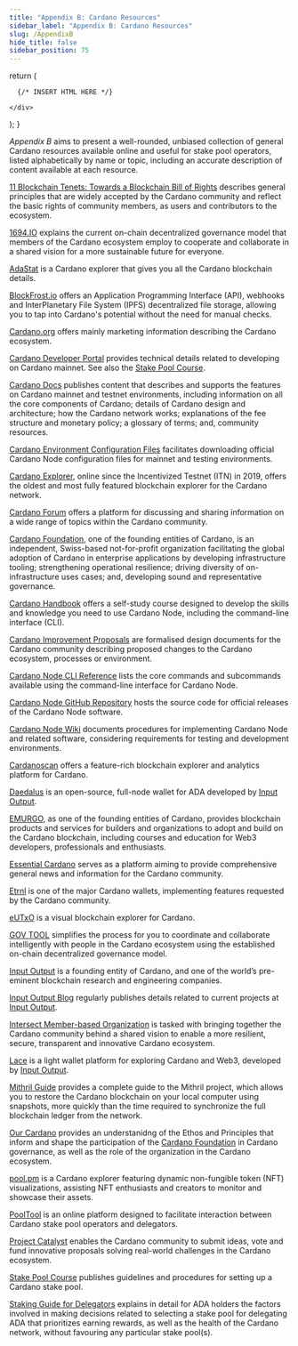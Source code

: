 ```yaml
---
title: "Appendix B: Cardano Resources"
sidebar_label: "Appendix B: Cardano Resources"
slug: /AppendixB
hide_title: false
sidebar_position: 75
---
```



  return (
    <div>

      {/* INSERT HTML HERE */}

    </div>
  );
}

<HTMLContent />

*Appendix B* aims to present a well-rounded, unbiased collection of general Cardano resources available online and useful for stake pool operators, listed alphabetically by name or topic, including an accurate description of content available at each resource.

[11 Blockchain Tenets: Towards a Blockchain Bill of Rights](https://iohk.io/en/blog/posts/2024/10/11/the-11-blockchain-tenets-towards-a-blockchain-bill-of-rights/) describes general principles that are widely accepted by the Cardano community and reflect the basic rights of community members, as users and contributors to the ecosystem.

[1694.IO](https://www.1694.io/en) explains the current on-chain decentralized governance model that members of the Cardano ecosystem employ to cooperate and collaborate in a shared vision for a more sustainable future for everyone.

[AdaStat](https://adastat.net/) is a Cardano explorer that gives you all the Cardano blockchain details.

[BlockFrost.io](https://blockfrost.io/) offers an Application Programming Interface (API), webhooks and InterPlanetary File System (IPFS) decentralized file storage, allowing you to tap into Cardano's potential without the need for manual checks.

[Cardano.org](https://cardano.org/) offers mainly marketing information describing the Cardano ecosystem.

[Cardano Developer Portal](https://developers.cardano.org/) provides technical details related to developing on Cardano mainnet. See also the [Stake Pool Course](#stakepoolcourse).

[Cardano Docs](https://docs.cardano.org/) publishes content that describes and supports the features on Cardano mainnet and testnet environments, including information on all the core components of Cardano; details of Cardano design and architecture; how the Cardano network works; explanations of the fee structure and monetary policy; a glossary of terms; and, community resources.

[Cardano Environment Configuration Files](https://book.play.dev.cardano.org/environments.html) facilitates downloading official Cardano Node configuration files for mainnet and testing environments.

[Cardano Explorer](https://cexplorer.io/), online since the Incentivized Testnet (ITN) in 2019, offers the oldest and most fully featured blockchain explorer for the Cardano network.

[Cardano Forum](https://forum.cardano.org/) offers a platform for discussing and sharing information on a wide range of topics within the Cardano community.

[Cardano Foundation](https://cardanofoundation.org/), one of the founding entities of Cardano, is an independent, Swiss-based not-for-profit organization facilitating the global adoption of Cardano in enterprise applications by developing infrastructure tooling; strengthening operational resilience; driving diversity of on-infrastructure uses cases; and, developing sound and representative governance.

[Cardano Handbook](https://cardano-course.gitbook.io/cardano-course/handbook) offers a self-study course designed to develop the skills and knowledge you need to use Cardano Node, including the command-line interface (CLI).

[Cardano Improvement Proposals](https://cips.cardano.org/) are formalised design documents for the Cardano community describing proposed changes to the Cardano ecosystem, processes or environment.

[Cardano Node CLI Reference](https://github.com/input-output-hk/cardano-node-wiki/blob/main/docs/reference/cardano-node-cli-reference.md) lists the core commands and subcommands available using the command-line interface for Cardano Node.

[Cardano Node GitHub Repository](https://github.com/IntersectMBO/cardano-node) hosts the source code for official releases of the Cardano Node software.

[Cardano Node Wiki](https://github.com/input-output-hk/cardano-node-wiki/tree/main/docs) documents procedures for implementing Cardano Node and related software, considering requirements for testing and development environments.

[Cardanoscan](https://cardanoscan.io/) offers a feature-rich blockchain explorer and analytics platform for Cardano.

[Daedalus](https://daedaluswallet.io/) is an open-source, full-node wallet for ADA developed by [Input Output](https://iohk.io/en/).

[EMURGO](https://www.emurgo.io/), as one of the founding entities of Cardano, provides blockchain products and services for builders and organizations to adopt and build on the Cardano blockchain, including courses and education for Web3 developers, professionals and enthusiasts.

[Essential Cardano](https://www.essentialcardano.io/) serves as a platform aiming to provide comprehensive general news and information for the Cardano community.

[Etrnl](https://eternl.io/) is one of the major Cardano wallets, implementing features requested by the Cardano community.

[eUTxO](https://eutxo.org/) is a visual blockchain explorer for Cardano.

[GOV TOOL](https://gov.tools/) simplifies the process for you to coordinate and collaborate intelligently with people in the Cardano ecosystem using the established on-chain decentralized governance model.

[Input Output](https://iohk.io/en/) is a founding entity of Cardano, and one of the world’s pre-eminent blockchain research and engineering companies.

[Input Output Blog](https://iohk.io/en/blog/posts/page-1/) regularly publishes details related to current projects at [Input Output](https://iohk.io/en/).

[Intersect Member-based Organization](https://www.intersectmbo.org/) is tasked with bringing together the Cardano community behind a shared vision to enable a more resilient, secure, transparent and innovative Cardano ecosystem.

[Lace](https://www.lace.io/) is a light wallet platform for exploring Cardano and Web3, developed by [Input Output](https://iohk.io/en/).

[Mithril Guide](https://mithril.network/doc/) provides a complete guide to the Mithril project, which allows you to restore the Cardano blockchain on your local computer using snapshots, more quickly than the time required to synchronize the full blockchain ledger from the network.

[Our Cardano](https://www.cardanofoundation.org/our-cardano) provides an understanidng of the Ethos and Principles that inform and shape the participation of the [Cardano Foundation](https://cardanofoundation.org/) in Cardano governance, as well as the role of the organization in the Cardano ecosystem.

[pool.pm](https://pool.pm/) is a Cardano explorer featuring dynamic non-fungible token (NFT) visualizations, assisting NFT enthusiasts and creators to monitor and showcase their assets.

[PoolTool](https://pooltool.io/) is an online platform designed to facilitate interaction between Cardano stake pool operators and delegators.

[Project Catalyst](https://projectcatalyst.io/) enables the Cardano community to submit ideas, vote and fund innovative proposals solving real-world challenges in the Cardano ecosystem.

[Stake Pool Course](https://developers.cardano.org/docs/operate-a-stake-pool/) <a href="#stakepoolcourse" id="stakepoolcourse"></a> publishes guidelines and procedures for setting up a Cardano stake pool.

[Staking Guide for Delegators](https://adastakingguide.com/) explains in detail for ADA holders the factors involved in making decisions related to selecting a stake pool for delegating ADA that prioritizes earning rewards, as well as the health of the Cardano network, without favouring any particular stake pool(s).